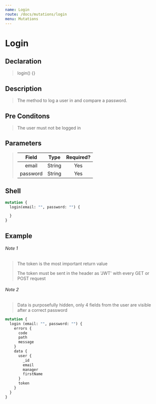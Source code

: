 ```yaml
---
name: Login
route: /docs/mutations/login
menu: Mutations
---
```


# Login

## Declaration

> login() {}

## Description

> The method to log a user in and compare a password.

## Pre Conditons

> The user must not be logged in

## Parameters

> | Field | Type  | Required? |
> |:-:|:-:|:-:|
> | email | String | Yes |
> | password | String | Yes |

## Shell 

```graphql
mutation {
  login(email: "", password: "") {

  }
}
```

## Example

###### Note 1

> The token is the most important return value
> 
> The token must be sent in the header as 'JWT' with every GET or POST request

###### Note 2

> Data is purposefully hidden, only 4 fields from the user are visible after a correct password

```graphql
mutation {
  login (email: "", password: "") {
    errors {
      code
      path
      message
    }
    data {
      user {
        _id
        email	
        manager
        firstName
      }
      token
    }
  }
}
```